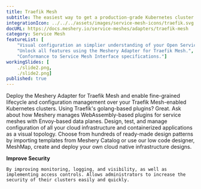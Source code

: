 ```yaml
---
title: Traefik Mesh
subtitle: The easiest way to get a production-grade Kubernetes cluster up and running
integrationIcon: ../../../assets/images/service-mesh-icons/traefik.svg
docURL: https://docs.meshery.io/service-meshes/adapters/traefik-mesh
category: Service Mesh
featureList: [
    "Visual configuration an simplier understanding of your Open Service Mesh deployments and microservices",
    "Unlock all features using the Meshery Adapter for Traefik Mesh.",
    "Conformance to Service Mesh Interface specifications."]
workingSlides: [
    ./slide2.png,
    ./slide2.png]
published: true
---
```


<p>
    Deploy the Meshery Adapter for Traefik Mesh and enable fine-grained lifecycle and configuration management over your Traefik Mesh-enabled Kubernetes clusters. Using Traefik's golang-based plugins? Great. Ask about how Meshery manages WebAssembly-based plugins for service meshes with Envoy-based data planes. Design, test, and manage configuration of all your cloud infrastructure and containerized applications as a visual topology. Choose from hundreds of ready-made design patterns by importing templates from Meshery Catalog or use our low code designer, MeshMap, create and deploy your own cloud native infrastructure designs.
</p>
<p>
    <strong>Improve Security</strong>

    By improving monitoring, logging, and visibility, as well as implementing access controls. Allows administrators to increase the security of their clusters easily and quickly.
</p>

